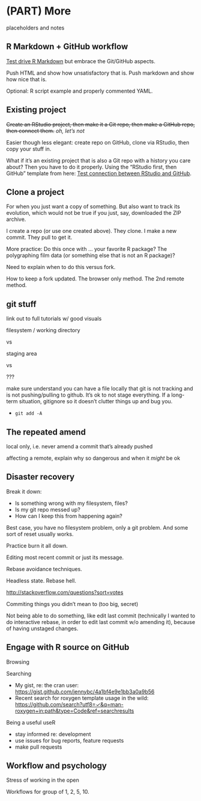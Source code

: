 # (PART) More {-} 

placeholders and notes

## R Markdown + GitHub workflow

[Test drive R Markdown](block007_first-use-rmarkdown.html) but embrace the Git/GitHub aspects.

Push HTML and show how unsatisfactory that is. Push markdown and show how nice that is.

Optional: R script example and properly commented YAML.

## Existing project

~~Create an RStudio project, then make it a Git repo, then make a GitHub repo, then connect them.~~ *oh, let's not*

Easier though less elegant: create repo on GitHub, clone via RStudio, then copy your stuff in.

What if it's an existing project that is also a Git repo with a history you care about? Then you have to do it properly. Using the "RStudio first, then GitHub" template from here: [Test connection between RStudio and GitHub](git07_git-github-rstudio.html).

## Clone a project

For when you just want a copy of something. But also want to track its evolution, which would not be true if you just, say, downloaded the ZIP archive.

I create a repo (or use one created above). They clone. I make a new commit. They pull to get it.

More practice: Do this once with ... your favorite R package? The polygraphing film data (or something else that is not an R package)?

Need to explain when to do this versus fork.

How to keep a fork updated. The browser only method. The 2nd remote method.

## git stuff

link out to full tutorials w/ good visuals

filesystem / working directory

vs

staging area

vs

???

make sure understand you can have a file locally that git is not tracking and is not pushing/pulling to github.  It's ok to not stage everything. If a long-term situation, gitignore so it doesn't clutter things up and bug you.

  * `git add -A` 

## The repeated amend

local only, i.e. never amend a commit that's already pushed

affecting a remote, explain why so dangerous and when it *might* be ok

## Disaster recovery

Break it down:

  * Is something wrong with my filesystem, files?
  * Is my git repo messed up?
  * How can I keep this from happening again?
  
Best case, you have no filesystem problem, only a git problem. And some sort of reset usually works.

Practice burn it all down.

Editing most recent commit or just its message.

Rebase avoidance techniques.

Headless state. Rebase hell.

<http://stackoverflow.com/questions?sort=votes>

Commiting things you didn't mean to (too big, secret)

Not being able to do something, like edit last commit (technically I wanted to do interactive rebase, in order to edit last commit w/o amending it), because of having unstaged changes.

## Engage with R source on GitHub

Browsing

Searching

  * My gist, re: the cran user: <https://gist.github.com/jennybc/4a1bf4e9e1bb3a0a9b56>
  * Recent search for roxygen template usage in the wild: <https://github.com/search?utf8=✓&q=man-roxygen+in:path&type=Code&ref=searchresults>

Being a useful useR

  * stay informed re: development
  * use issues for bug reports, feature requests
  * make pull requests
  
## Workflow and psychology

Stress of working in the open

Workflows for group of 1, 2, 5, 10.
